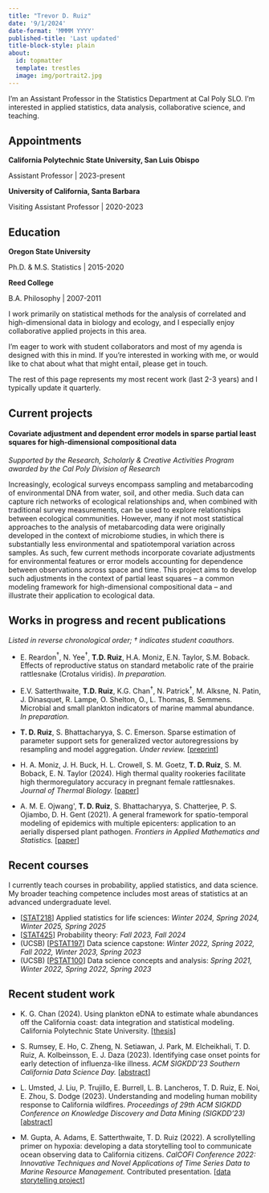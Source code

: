 ```yaml
---
title: "Trevor D. Ruiz"
date: '9/1/2024'
date-format: 'MMMM YYYY'
published-title: 'Last updated'
title-block-style: plain
about:
  id: topmatter
  template: trestles
  image: img/portrait2.jpg
---
```


:::{#topmatter}

I'm an Assistant Professor in the Statistics Department at Cal Poly SLO. I'm interested in applied statistics, data analysis, collaborative science, and teaching.

## Appointments

**California Polytechnic State University, San Luis Obispo**

Assistant Professor \| 2023-present

**University of California, Santa Barbara**

Visiting Assistant Professor \| 2020-2023

## Education

**Oregon State University** 

Ph.D. & M.S. Statistics \| 2015-2020

**Reed College** 

B.A. Philosophy \| 2007-2011

:::

I work primarily on statistical methods for the analysis of correlated and high-dimensional data in biology and ecology, and I especially enjoy collaborative applied projects in this area.

I'm eager to work with student collaborators and most of my agenda is designed with this in mind. If you're interested in working with me, or would like to chat about what that might entail, please get in touch.

The rest of this page represents my most recent work (last 2-3 years) and I typically update it quarterly.

## Current projects

#### Covariate adjustment and dependent error models in sparse partial least squares for high-dimensional compositional data

*Supported by the Research, Scholarly & Creative Activities Program awarded by the Cal Poly Division of Research*

Increasingly, ecological surveys encompass sampling and metabarcoding of environmental DNA from water, soil, and other media. Such data can capture rich networks of ecological relationships and, when combined with traditional survey measurements, can be used to explore relationships between ecological communities. However, many if not most statistical approaches to the analysis of metabarcoding data were originally developed in the context of microbiome studies, in which there is substantially less environmental and spatiotemporal variation across samples. As such, few current methods incorporate covariate adjustments for environmental features or error models accounting for dependence between observations across space and time. This project aims to develop such adjustments in the context of partial least squares -- a common modeling framework for high-dimensional compositional data -- and illustrate their application to ecological data.

## Works in progress and recent publications

*Listed in reverse chronological order; $\dagger$ indicates student coauthors.*

- E. Reardon$^\dagger$, N. Yee$^\dagger$, **T.D. Ruiz**, H.A. Moniz, E.N. Taylor, S.M. Boback. Effects of reproductive status on standard metabolic rate of the prairie rattlesnake (Crotalus viridis). *In preparation.*

- E.V. Satterthwaite, **T.D. Ruiz**, K.G. Chan$^\dagger$, N. Patrick$^\dagger$, M. Alksne, N. Patin, J. Dinasquet, R. Lampe, O. Shelton, O., L. Thomas, B. Semmens. Microbial and small plankton indicators of marine mammal abundance. *In preparation.*

- **T. D. Ruiz**, S. Bhattacharyya, S. C. Emerson. Sparse estimation of parameter support sets for generalized vector autoregressions by resampling and model aggregation. *Under review.* \[[preprint](https://doi.org/10.48550/arXiv.2307.09684)\]

- H. A. Moniz, J. H. Buck, H. L. Crowell, S. M. Goetz, **T. D. Ruiz**, S. M. Boback, E. N. Taylor (2024). High thermal quality rookeries facilitate high thermoregulatory accuracy in pregnant female rattlesnakes. *Journal of Thermal Biology.* \[[paper](https://doi.org/10.1016/j.jtherbio.2024.103948)\] 

- A. M. E. Ojwang\', **T. D. Ruiz**, S. Bhattacharyya, S. Chatterjee, P. S. Ojiambo, D. H. Gent (2021). A general framework for spatio-temporal modeling of epidemics with multiple epicenters: application to an aerially dispersed plant pathogen. *Frontiers in Applied Mathematics and Statistics.* \[[paper](https://doi.org/10.3389/fams.2021.721352)\]


## Recent courses

I currently teach courses in probability, applied statistics, and data science. My broader teaching competence includes most areas of statistics at an advanced undergraduate level.


- \[[STAT218](https://stat218.tdruiz.com)\] Applied statistics for life sciences: *Winter 2024, Spring 2024, Winter 2025, Spring 2025* 
- \[[STAT425](https://stat425.tdruiz.com)\] Probability theory: *Fall 2023, Fall 2024*
- (UCSB) \[[PSTAT197](https://pstat197.github.io)\] Data science capstone: *Winter 2022, Spring 2022, Fall 2022, Winter 2023, Spring 2023*
- (UCSB) \[[PSTAT100](https://pstat100.tdruiz.com)\] Data science concepts and analysis: *Spring 2021, Winter 2022, Spring 2022, Spring 2023*

## Recent student work

-   K. G. Chan (2024). Using plankton eDNA to estimate whale abundances off the California coast: data integration and statistical modeling. California Polytechnic State University. \[[thesis](https://digitalcommons.calpoly.edu/theses/2863)\]

-   S. Rumsey, E. Ho, C. Zheng, N. Setiawan, J. Park, M. Elcheikhali, T. D. Ruiz, A. Kolbeinsson, E. J. Daza (2023). Identifying case onset points for early detection of influenza-like illness. *ACM SIGKDD'23 Southern California Data Science Day.* \[[abstract](https://drive.google.com/file/d/1mUdp1IfIl41d4oWxOL9ri-ZlG6rz1sf8/view?usp=share_link)\]

-   L. Umsted, J. Liu, P. Trujillo, E. Burrell, L. B. Lancheros, T. D. Ruiz, E. Noi, E. Zhou, S. Dodge (2023). Understanding and modeling human mobility response to California wildfires. *Proceedings of 29th ACM SIGKDD Conference on Knowledge Discovery and Data Mining (SIGKDD’23)* \[[abstract](https://par.nsf.gov/servlets/purl/10501109)\]

-   M. Gupta, A. Adams, E. Satterthwaite, T. D. Ruiz (2022). A scrollytelling primer on hypoxia: developing a data storytelling tool to communicate ocean observing data to California citizens. *CalCOFI Conference 2022: Innovative Techniques and Novel Applications of Time Series Data to Marine Resource Management.* Contributed presentation. \[[data storytelling project](https://calcofi.io/hypoxia-story/)\]


